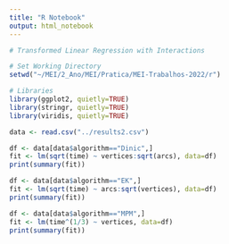 ```yaml
---
title: "R Notebook"
output: html_notebook
---
```


```r
# Transformed Linear Regression with Interactions

# Set Working Directory
setwd("~/MEI/2_Ano/MEI/Pratica/MEI-Trabalhos-2022/r")

# Libraries
library(ggplot2, quietly=TRUE)
library(stringr, quietly=TRUE)
library(viridis, quietly=TRUE)

data <- read.csv("../results2.csv")
```

```r
df <- data[data$algorithm=="Dinic",]
fit <- lm(sqrt(time) ~ vertices:sqrt(arcs), data=df)
print(summary(fit))
```
```r
df <- data[data$algorithm=="EK",]
fit <- lm(sqrt(time) ~ arcs:sqrt(vertices), data=df)
print(summary(fit))
```

```r
df <- data[data$algorithm=="MPM",]
fit <- lm(time^(1/3) ~ vertices, data=df)
print(summary(fit))
```
